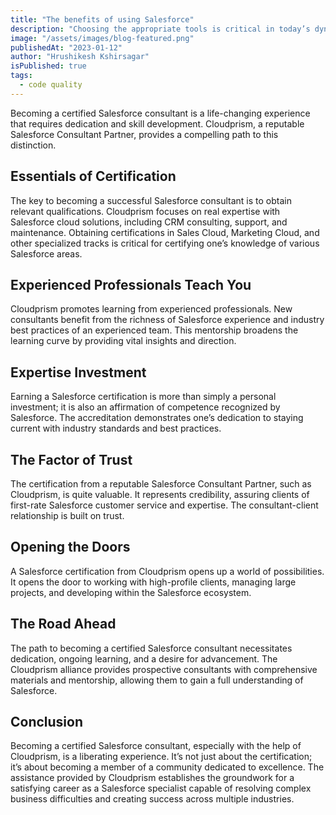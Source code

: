 ```yaml
---
title: "The benefits of using Salesforce"
description: "Choosing the appropriate tools is critical in today’s dynamic business market. Salesforce, a trusted and industry-leading CRM platform, provides numerous benefits, moving businesses towards increased efficiency, productivity, and strengthened client relationships. The benefits are maximized with CloudPrism, a seasoned consulting partner in Salesforce solutions, through specialized installation experiences and support, promoting unrivaled success."
image: "/assets/images/blog-featured.png"
publishedAt: "2023-01-12"
author: "Hrushikesh Kshirsagar"
isPublished: true
tags:
  - code quality
---
```


Becoming a certified Salesforce consultant is a life-changing experience that requires dedication and skill development. Cloudprism, a reputable Salesforce Consultant Partner, provides a compelling path to this distinction.

## Essentials of Certification

The key to becoming a successful Salesforce consultant is to obtain relevant qualifications. Cloudprism focuses on real expertise with Salesforce cloud solutions, including CRM consulting, support, and maintenance. Obtaining certifications in Sales Cloud, Marketing Cloud, and other specialized tracks is critical for certifying one’s knowledge of various Salesforce areas.

## Experienced Professionals Teach You

Cloudprism promotes learning from experienced professionals. New consultants benefit from the richness of Salesforce experience and industry best practices of an experienced team. This mentorship broadens the learning curve by providing vital insights and direction.

## Expertise Investment

Earning a Salesforce certification is more than simply a personal investment; it is also an affirmation of competence recognized by Salesforce. The accreditation demonstrates one’s dedication to staying current with industry standards and best practices.

## The Factor of Trust

The certification from a reputable Salesforce Consultant Partner, such as Cloudprism, is quite valuable. It represents credibility, assuring clients of first-rate Salesforce customer service and expertise. The consultant-client relationship is built on trust.

## Opening the Doors

A Salesforce certification from Cloudprism opens up a world of possibilities. It opens the door to working with high-profile clients, managing large projects, and developing within the Salesforce ecosystem.

## The Road Ahead

The path to becoming a certified Salesforce consultant necessitates dedication, ongoing learning, and a desire for advancement. The Cloudprism alliance provides prospective consultants with comprehensive materials and mentorship, allowing them to gain a full understanding of Salesforce.

## Conclusion

Becoming a certified Salesforce consultant, especially with the help of Cloudprism, is a liberating experience. It’s not just about the certification; it’s about becoming a member of a community dedicated to excellence. The assistance provided by Cloudprism establishes the groundwork for a satisfying career as a Salesforce specialist capable of resolving complex business difficulties and creating success across multiple industries.
